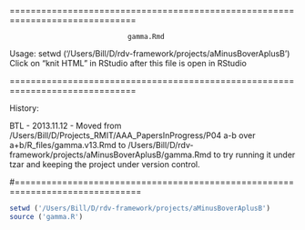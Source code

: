 ==============================================================================

                                 gamma.Rmd

Usage:
    setwd ('/Users/Bill/D/rdv-framework/projects/aMinusBoverAplusB')
    Click on "knit HTML" in RStudio after this file is open in RStudio

==============================================================================

History:

BTL - 2013.11.12
- Moved from /Users/Bill/D/Projects_RMIT/AAA_PapersInProgress/P04 a-b over a+b/R_files/gamma.v13.Rmd
  to /Users/Bill/D/rdv-framework/projects/aMinusBoverAplusB/gamma.Rmd
  to try running it under tzar and keeping the project under version control.

#==============================================================================

```r
setwd ('/Users/Bill/D/rdv-framework/projects/aMinusBoverAplusB')
source ('gamma.R')
```

